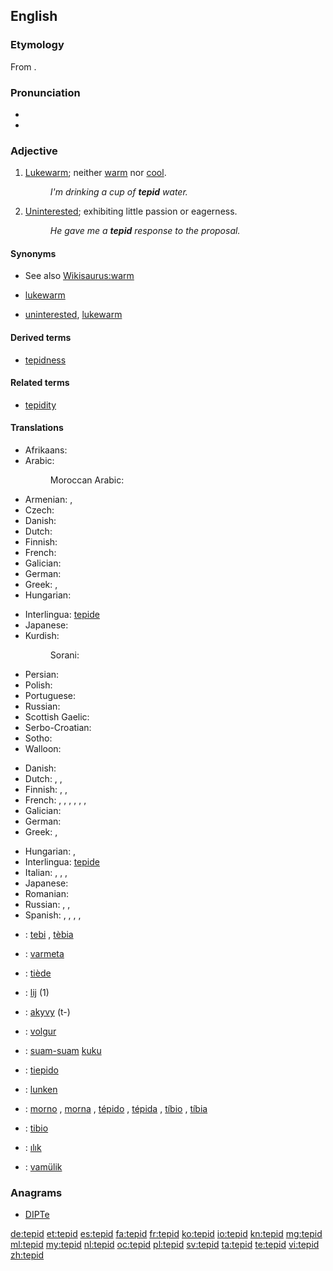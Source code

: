 {{was wotd|2010|September|14}}
==English==

===Etymology===
From {{etyl|la}} {{term|tepidus|lang=la}}.

===Pronunciation===
* {{IPA|/ˈtɛpɪd/}}
* {{audio|en-us-tepid.ogg|Audio (US)}}

===Adjective===
{{en-adj|-}}

# [[lukewarm|Lukewarm]]; neither [[warm]] nor [[cool]].
#: ''I'm drinking a cup of '''tepid''' water.''
# [[uninterested|Uninterested]]; exhibiting little passion or eagerness.
#: ''He gave me a '''tepid''' response to the proposal.''

====Synonyms====
* See also [[Wikisaurus:warm]]
* {{sense|lukewarm}} [[lukewarm]]
* {{sense|exhibiting little passion}} [[uninterested]], [[lukewarm]]

====Derived terms====
* [[tepidness]]

====Related terms====
* [[tepidity]]

====Translations====
{{trans-top|lukewarm}}
* Afrikaans: {{t-|af|lou}}
* Arabic:
*: Moroccan Arabic: {{tø|ary|دافي|tr=dafi}}
* Armenian: {{t-|hy|տաքավուն|tr=tak’avun}},  {{t-|hy|գոլ|tr=gol}}
* Czech: {{t+|cs|vlažný}}
* Danish: {{t-|da|lunken}}
* Dutch: {{t+|nl|lauw}}
* Finnish: {{t-|fi|haalea}}
* French: {{t+|fr|tiède}}
* Galician: {{t+|gl|tépedo}}
* German: {{t+|de|lauwarm}}
* Greek: {{t+|el|χλιαρός|m|tr=chliarós}},  {{t+|el|υπόθερμος|m|tr=ypóthermos}}
* Hungarian: {{t+|hu|langyos}}
{{trans-mid}}
* Interlingua: [[tepide]]
* Japanese: {{t+|ja|ぬるい|tr=nurui}}
* Kurdish:
*: Sorani: {{t|ku|شلتێن|tr=shiltén|sc=ku-Arab}}
* Persian: {{t+|fa|ولرم}}
* Polish: {{t+|pl|letni|m}}
* Portuguese: {{t+|pt|tépido|m}}
* Russian: {{t+|ru|тепловатый|tr=t'eplovátyj}}
* Scottish Gaelic: {{t-|gd|flodach}}
* Serbo-Croatian: {{t-|sh|mlako|n}}
* Sotho: {{t-|st|fofo}}
* Walloon: {{t-|wa|tiene|m|f}}
{{trans-bottom}}

{{trans-top|uninterested}}
* Danish: {{t-|da|lunken}}
* Dutch: {{t+|nl|lauw}}, {{t+|nl|flauw}}, {{t-|nl|ongeïnteresseerd}}
* Finnish: {{t+|fi|viileä}},  {{t+|fi|laimea}},  {{t+|fi|vaimea}}
* French: {{t+|fr|tiède}}, {{t+|fr|tiédasse}}, {{t+|fr|mou}}, {{t+|fr|indifférent}}, {{t+|fr|atone}}, {{t+|fr|avachi}}, {{t+|fr|ramollo}}
* Galician: {{t+|gl|tépedo}}
* German: {{t+|de|lau}}
* Greek: {{t+|el|χλιαρός|m|tr=chliarós}},  {{t+|el|άτονος|m|tr=átonos}}
{{trans-mid}}
* Hungarian: {{t+|hu|langyos}}, {{t-|hu|lagymatag}}
* Interlingua: [[tepide]]
* Italian: {{t-|it|tepido}}, {{t+|it|indifferente}}, {{t+|it|molle}}, {{t-|it|fiacco}}
* Japanese: {{t-|ja|冷めた|tr=sameta}}
* Romanian: {{t-|ro|dezinteresat}}
* Russian: {{t+|ru|прохладный|tr=proχládnyj}}, {{t+|ru|равнодушный}}, {{t+|ru|безразличный}}
* Spanish: {{t-|es|tibio}}, {{t+|es|flojo}}, {{t-|es|blandengue}}, {{t+|es|lacio}}, {{t+|es|indiferente}}
{{trans-bottom}}

{{checktrans-top}}
* {{ttbc|ca}}: [[tebi]] {{m}}, [[tèbia]] {{f}}
* {{ttbc|eo}}: [[varmeta]]
* {{ttbc|fr}}: [[tiède]] {{m|f}}
* {{ttbc|fy}}: [[lij]] (1)
* {{ttbc|gn}}: [[akyvy]] (t-)
* {{ttbc|is}}: [[volgur]]
* {{ttbc|id}}: [[suam-suam]] [[kuku]]
* {{ttbc|it}}: [[tiepido]]
{{trans-mid}}
* {{ttbc|no}}: [[lunken]]
* {{ttbc|pt}}: [[morno]] {{m}}, [[morna]] {{f}}, [[tépido]] {{m}}, [[tépida]] {{f}}, [[tíbio]] {{m}}, [[tíbia]] {{f}}
* {{ttbc|es}}: [[tibio]]
* {{ttbc|tr}}: [[ılık]]
* {{ttbc|vo}}: [[vamülik]]
{{trans-bottom}}

===Anagrams===
* [[DIPTe#English|DIPTe]]

[[de:tepid]]
[[et:tepid]]
[[es:tepid]]
[[fa:tepid]]
[[fr:tepid]]
[[ko:tepid]]
[[io:tepid]]
[[kn:tepid]]
[[mg:tepid]]
[[ml:tepid]]
[[my:tepid]]
[[nl:tepid]]
[[oc:tepid]]
[[pl:tepid]]
[[sv:tepid]]
[[ta:tepid]]
[[te:tepid]]
[[vi:tepid]]
[[zh:tepid]]